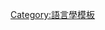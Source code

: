 {{Navbox
| name  = Lexical categories
| title = [[詞類]]與詞性
| listclass = hlist
| group1 = [[名詞]]
| list1 = 
* {{link-en|修飾名詞|Adjectival noun}}
* [[代名詞]]
* [[有生性]]
* [[助動詞]]
* {{link-en|固有名詞|Proper noun}}
* [[可数名词]]
* [[不可數名詞]]
* [[集合名詞]]
* {{link-en|轉形名詞|Initial-stress-derived noun}}
* {{link-en|子母詞|Relational noun}}
* {{link-en|強名詞|Strong noun}}
* {{link-en|弱名詞|Weak noun}}
* [[動名詞]]
* {{link-en|衍生名詞|Deverbal noun}}

| group2 = [[動詞]]
| list2 = 
{{Navbox subgroup
| group1 = 形式
| list1 = 
* [[限定动词]]
* [[非限定動詞]]
* [[歸屬動詞]]
* [[动副词]]
* [[動名詞]]
* {{link-en|动形词|Gerundive}}
* [[不定詞]]
* [[分词]]
* {{link-en|动名词 (拉丁语)|Supine}}

| group2 = 類型
| list2 = 
* {{link-en|宾格动词|Accusative verb}}
* {{link-en|可及物可不及物动词|Ambitransitive verb}}
* {{link-en|Andative and venitive|Andative and venitive}}
* {{link-en|反使役动词|Anticausative verb}}
* {{link-en|自使役动词|Autocausative verb}}
* [[助動詞]]
* {{link-en|Captative verb|Captative verb}}
* {{link-en|链接动词|Catenative verb}}
* {{link-en|复合动词|Compound verb}}
* [[系詞]]
* [[不完全變化動詞]]
* {{link-en|名转动词|Denominal verb}}
* {{link-en|异相动词|Deponent verb}}
* [[双及物动词]]
* {{link-en|动态动词|Dynamic verb}}
* {{link-en|例外格标记|Exceptional case-marking}}
* {{link-en|作格动词|Ergative verb}}
* {{link-en|反复动词|Frequentative}}
* {{link-en|无人称动词|Impersonal}}
* {{link-en|始动性动词|Inchoative}}
* [[不及物動詞]]
* {{link-en|不规则动词|Irregular verb}}
* {{link-en|语义动词|Lexical verb}}
* [[功能动词]]
* [[情態動詞]]
* [[及物動詞]]
* {{link-en|否定性动词|Negative verb}}
* {{link-en|施为动词|Performative verb}}
* {{link-en|短语动词|Phrasal verb}}
* {{link-en|谓语动词|Predicative verb}}
* {{tsl|en|Germanic verb#Preterite-presents}}
* [[關係代名詞]]
* {{le|规则动词|Regular verb}}
* {{link-en|可分动词|Separable verb}}
* [[静态动词]]
* {{link-en|Stretched verb|Stretched verb}}
* [[日耳曼語強變化動詞]]
* {{link-en|非宾格动词|Unaccusative verb}}
* {{link-en|非作格动词|Unergative verb}}
* {{link-en|日耳曼弱变化动词|Germanic weak verb}}
}} 

| group3 = [[形容词]]
| list3 = 
* {{link-en|附带形容词|Collateral adjective}}
* {{link-en|指示代詞|Demonstrative}}
* {{link-en|所有限定詞|Possessive}}
* {{link-en|后置形容词|Postpositive adjective}}

|group4 = [[副詞]]
| list4 =
* {{link-en|副词属格|Adverbial genitive}}
* {{link-en|连接副词|Conjunctive adverb}}
* [[無詞尾變化副詞]]
* {{link-en|处所副词|Locative adverb}}
* [[疑问词|疑問副詞]]
* {{link-en|介词副词|Prepositional adverb}}
* {{link-en|代词副词|Pronominal adverb}}
* {{link-en|关系副词|Relative adverb}}

|group5 = [[代詞]]
| list5 =
* 指示代詞
* {{link-en|分离代词|Disjunctive pronoun}}
* {{link-en|个体代词|Distributive pronoun}}
* {{link-en|Donkey pronoun|Donkey pronoun}}
* {{link-en|虚设代词|Dummy pronoun}}
* [[尊称]]
* {{link-en|性别特定和性别中性代词|Gender-specific and gender-neutral pronouns}}
* [[包含式]]
* {{link-en|不定代词|Indefinite pronoun}}
* {{link-en|强势代词|Intensive pronoun}}
* [[疑问词|疑問代詞]]
* {{link-en|宾语代词|Object pronoun}}
* [[人稱代詞]]
* 所有限定詞
* {{link-en|介词代词|Prepositional pronoun}}
* {{link-en|相互代词|Reciprocal pronoun}}
* {{link-en|反身代词|Reflexive pronoun}}
* {{link-en|接应代词|Resumptive pronoun}}
* {{link-en|主语代名词|Subject pronoun}}

|group6 = [[介詞]]
| list6 =
* {{link-en|屈折介词|Inflected preposition}}
* {{link-en|Casally modulated preposition|Casally modulated preposition}}
* [[介詞懸空]]

|group7 = {{link-en|限定詞|Determiner}}
| list7 =
* [[冠词]]
* [[指示詞]]
* 疑問代詞
* 所有限定詞

|group8 = [[量词|量詞/分類詞]]
| list8 =
* [[量词]]

|group9 = [[助詞]]
| list9 =
* {{link-en|语篇助词|Discourse particle}}
* 疑問代詞
* {{tsl|en|Modal particle||语气词}}
* {{link-en|Noun particle|Noun particle}}
* 所有限定詞

|group10 = 其他
| list10 =
* [[系詞]]
* [[动介词]]
* [[虚词]]
* [[感叹词]]
* [[擬聲詞]]
* [[量词]]
* {{link-en|前动词|Preverb}}
* {{link-en|替代形式|Pro-form}}
* {{link-en|Pro-sentence|Pro-sentence}}
* {{link-en|代动词|Pro-verb}}
* {{link-en|Procedure word|Procedure word}}
| below = {{Icon|Portal}}[[Portal:语言学|語言學主題]]
}}<noinclude>
[[Category:語言學模板]]
</noinclude>